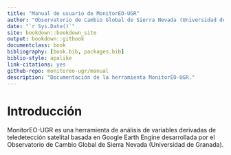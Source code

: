 ```yaml
--- 
title: "Manual de usuario de MonitorEO-UGR"
author: "Observatorio de Cambio Global de Sierra Nevada (Universidad de Granada)"
date: "`r Sys.Date()`"
site: bookdown::bookdown_site
output: bookdown::gitbook
documentclass: book
bibliography: [book.bib, packages.bib]
biblio-style: apalike
link-citations: yes
github-repo: monitoreo-ugr/manual
description: "Documentación de la herramienta MonitorEO-UGR."
---
```


# Introducción {#intro}

MonitorEO-UGR es una herramienta de análisis de variables derivadas de teledetección satelital basada en Google Earth Engine desarrollada por el Observatorio de Cambio Global de Sierra Nevada (Universidad de Granada).
